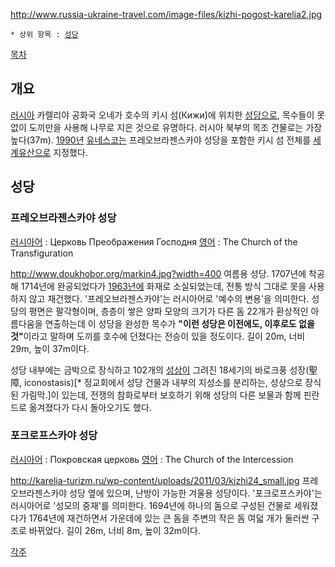 http://www.russia-ukraine-travel.com/image-files/kizhi-pogost-karelia2.jpg
 * 상위 항목 : [[성당]]

[[목차]]
== 개요 ==
[[러시아]] 카렐리야 공화국 오네가 호수의 키시 섬(Кижи́)에 위치한 [[성당]]으로, 목수들이 못 없이 도끼만을 사용해 나무로 지은 것으로 유명하다. 러시아 북부의 목조 건물로는 가장 높다(37m). [[1990년]] [[유네스코]]는 프레오브라젠스카야 성당을 포함한 키시 섬 전체를 [[세계유산]]으로 지정했다.

== 성당 ==
=== 프레오브라젠스카야 성당 ===
[[러시아어]] : Церковь Преображения Господня
[[영어]] : The Church of the Transfiguration

http://www.doukhobor.org/markin4.jpg?width=400
여름용 성당. 1707년에 착공해 1714년에 완공되었다가 [[1963년]]에 화재로 소실되었는데, 전통 방식 그대로 못을 사용하지 않고 재건했다. '프레오브라젠스카야'는 러시아어로 '예수의 변용'을 의미한다. 성당의 평면은 팔각형이며, 층층이 쌓은 양파 모양의 크기가 다른 돔 22개가 환상적인 아름다움을 연출하는데 이 성당을 완성한 목수가 '''"이런 성당은 이전에도, 이후로도 없을 것"'''이라고 말하며 도끼를 호수에 던졌다는 전승이 있을 정도이다. 길이 20m, 너비 29m, 높이 37m이다. 

성당 내부에는 금박으로 장식하고 102개의 [[성상]]이 그려진 18세기의 바로크풍 성장(聖障, iconostasis)[* 정교회에서 성당 건물과 내부의 지성소를 분리하는, 성상으로 장식된 가림막.]이 있는데, 전쟁의 참화로부터 보호하기 위해 성당의 다른 보물과 함께 핀란드로 옮겨졌다가 다시 돌아오기도 했다.

=== 포크로프스카야 성당 ===
[[러시아어]] : Покровская церковь
[[영어]] : The Church of the Intercession 

http://karelia-turizm.ru/wp-content/uploads/2011/03/kizhi24_small.jpg 
프레오브라젠스카야 성당 옆에 있으며, 난방이 가능한 겨울용 성당이다. '포크로프스카야'는 러시아어로 '성모의 중재'를 의미한다. 1694년에 하나의 돔으로 구성된 건물로 세워졌다가 1764년에 재건하면서 가운데에 있는 큰 돔을 주변의 작은 돔 여덟 개가 둘러싼 구조로 바뀌었다. 길이 26m, 너비 8m, 높이 32m이다. 

[[각주]]
